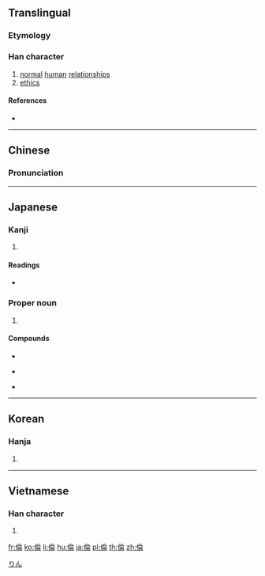 {{also|伦|倫}}
==Translingual==

===Etymology===
{{Han compound|人|侖|c1=s|c2=p|ls=psc}}

===Han character===
{{Han char|rn=9|rad=人|as=08|sn=10|four=28227|canj=OOMB|ids=⿰亻侖}}

# [[normal]] [[human]] [[relationship]]s
# [[ethics]]

====References====
* {{Han ref|kx=0109.030|dkj=00793|dj=0232.010|hdz=10181.010|uh=502B|ud=20523|bh=ADDB|bd=44507}}

----

==Chinese==
{{zh-forms|s=伦}}

===Pronunciation===
{{zh-pron
|m=lún
|c=leon4
|mc=y
|oc=y
|ma=
|cat=n
}}

----

==Japanese==

===Kanji===
{{ja-kanji|grade=c|rs=人08}}

# {{defn|lang=ja|sort=人08}}

====Readings====
* {{ja-readings|goon=[[りん]] (rin)|kanon=[[りん]] (rin)|kun=[[たぐい]] (tagui), [[ついで]] (tsuide), [[みち]] (michi)}}

===Proper noun===
{{ja-pos|proper|りん}}

# {{given name|male|lang=ja}}

[[Category:Japanese male given names|りん]]

====Compounds====
{{top3}}
* {{l|ja|sc=Jpan|倫理|tr=りんり, rinri}}
{{mid3}}
* {{l|ja|sc=Jpan|倫敦|tr=ろんどん, rondon}}
{{mid3}}
* {{l|ja|sc=Jpan|絶倫|tr=ぜつりん, zetsurin}}
{{bottom}}

----

==Korean==

===Hanja===
{{ko-hanja|hangeul=륜|rv=ryun|mr=ryun}}

# {{defn|lang=ko|sort=人08}}

----

==Vietnamese==

===Han character===
{{vi-hantu|[[luân]], [[luồn]], [[lùn]], [[lụm]]|rs=人08}}

# {{defn|lang=vi|sort=人08}}

[[fr:倫]]
[[ko:倫]]
[[li:倫]]
[[hu:倫]]
[[ja:倫]]
[[pl:倫]]
[[th:倫]]
[[zh:倫]]